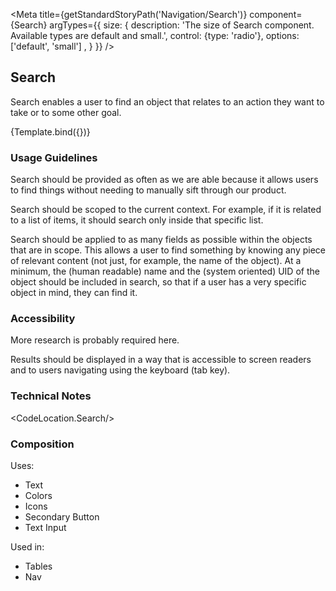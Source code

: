 
<Meta
  title={getStandardStoryPath('Navigation/Search')}
  component={Search}
  argTypes={{
    size: {
      description: 'The size of Search component. Available types are default and small.',
      control: {type: 'radio'},
      options: ['default', 'small'] ,
    }
  }}
/>

## Search
Search enables a user to find an object that relates to an action they want to take or to some other goal.


<Canvas>
  <Story 
    name="Search"
    args={{
        placeholder : 'Search',
        size: 'default'
    }}
  >
    {Template.bind({})}
  </Story>
</Canvas>

### Usage Guidelines
Search should be provided as often as we are able because it allows users to find things without needing to manually
sift through our product.

Search should be scoped to the current context. For example, if it is related to a list of items, it should search only
inside that specific list.

Search should be applied to as many fields as possible within the objects that are in scope. This allows a user to find
something by knowing any piece of relevant content (not just, for example, the name of the object). At a minimum, the
(human readable) name and the (system oriented) UID of the object should be included in search, so that if a user has a
very specific object in mind, they can find it.

### Accessibility
More research is probably required here.

Results should be displayed in a way that is accessible to screen readers and to users navigating using the keyboard
(tab key).

### Technical Notes
<CodeLocation.Search/>

### Composition
Uses:
* Text
* Colors
* Icons
* Secondary Button
* Text Input

Used in:
* Tables
* Nav
